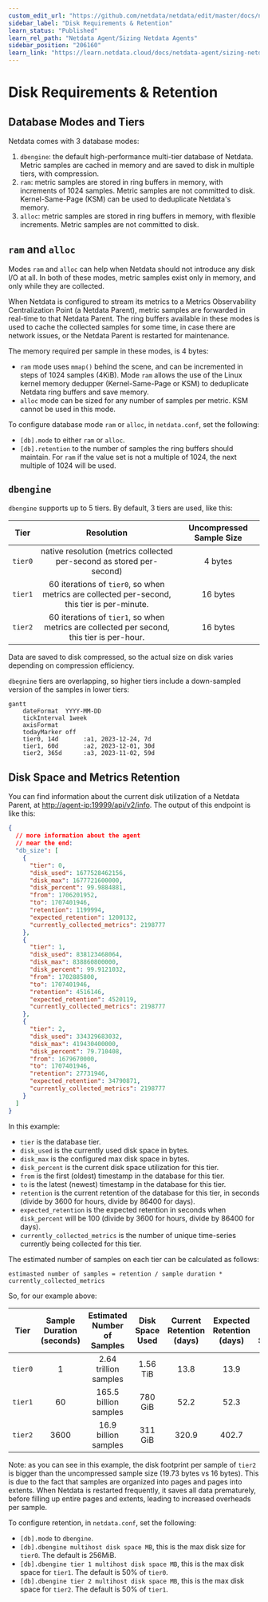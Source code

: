 ```yaml
---
custom_edit_url: "https://github.com/netdata/netdata/edit/master/docs/netdata-agent/sizing-netdata-agents/disk-requirements-and-retention.md"
sidebar_label: "Disk Requirements & Retention"
learn_status: "Published"
learn_rel_path: "Netdata Agent/Sizing Netdata Agents"
sidebar_position: "206160"
learn_link: "https://learn.netdata.cloud/docs/netdata-agent/sizing-netdata-agents/disk-requirements-&-retention"
---
```


# Disk Requirements &amp; Retention

## Database Modes and Tiers

Netdata comes with 3 database modes:

1. `dbengine`: the default high-performance multi-tier database of Netdata. Metric samples are cached in memory and are saved to disk in multiple tiers, with compression.
2. `ram`: metric samples are stored in ring buffers in memory, with increments of 1024 samples. Metric samples are not committed to disk. Kernel-Same-Page (KSM) can be used to deduplicate Netdata's memory.
3. `alloc`: metric samples are stored in ring buffers in memory, with flexible increments. Metric samples are not committed to disk.

## `ram` and `alloc`

Modes `ram` and `alloc` can help when Netdata should not introduce any disk I/O at all. In both of these modes, metric samples exist only in memory, and only while they are collected.

When Netdata is configured to stream its metrics to a Metrics Observability Centralization Point (a Netdata Parent), metric samples are forwarded in real-time to that Netdata Parent. The ring buffers available in these modes is used to cache the collected samples for some time, in case there are network issues, or the Netdata Parent is restarted for maintenance.

The memory required per sample in these modes, is 4 bytes:

- `ram` mode uses `mmap()` behind the scene, and can be incremented in steps of 1024 samples (4KiB). Mode `ram` allows the use of the Linux kernel memory dedupper (Kernel-Same-Page or KSM) to deduplicate Netdata ring buffers and save memory.
- `alloc` mode can be sized for any number of samples per metric. KSM cannot be used in this mode.

To configure database mode `ram` or `alloc`, in `netdata.conf`, set the following:

- `[db].mode` to either `ram` or `alloc`.
- `[db].retention` to the number of samples the ring buffers should maintain. For `ram` if the value set is not a multiple of 1024, the next multiple of 1024 will be used.

## `dbengine`

`dbengine` supports up to 5 tiers. By default, 3 tiers are used, like this:

|   Tier   |                                          Resolution                                          | Uncompressed Sample Size |
|:--------:|:--------------------------------------------------------------------------------------------:|:------------------------:|
| `tier0`  |            native resolution (metrics collected per-second as stored per-second)             |         4 bytes          |
| `tier1`  | 60 iterations of `tier0`, so when metrics are collected per-second, this tier is per-minute. |         16 bytes         |
| `tier2`  |  60 iterations of `tier1`, so when metrics are collected per second, this tier is per-hour.  |         16 bytes         |

Data are saved to disk compressed, so the actual size on disk varies depending on compression efficiency.

`dbegnine` tiers are overlapping, so higher tiers include a down-sampled version of the samples in lower tiers:

```mermaid
gantt
    dateFormat  YYYY-MM-DD
    tickInterval 1week
    axisFormat    
    todayMarker off
    tier0, 14d       :a1, 2023-12-24, 7d
    tier1, 60d       :a2, 2023-12-01, 30d
    tier2, 365d      :a3, 2023-11-02, 59d
```

## Disk Space and Metrics Retention

You can find information about the current disk utilization of a Netdata Parent, at <http://agent-ip:19999/api/v2/info>. The output of this endpoint is like this:

```json
{
  // more information about the agent
  // near the end:
  "db_size": [
    {
      "tier": 0,
      "disk_used": 1677528462156,
      "disk_max": 1677721600000,
      "disk_percent": 99.9884881,
      "from": 1706201952,
      "to": 1707401946,
      "retention": 1199994,
      "expected_retention": 1200132,
      "currently_collected_metrics": 2198777
    },
    {
      "tier": 1,
      "disk_used": 838123468064,
      "disk_max": 838860800000,
      "disk_percent": 99.9121032,
      "from": 1702885800,
      "to": 1707401946,
      "retention": 4516146,
      "expected_retention": 4520119,
      "currently_collected_metrics": 2198777
    },
    {
      "tier": 2,
      "disk_used": 334329683032,
      "disk_max": 419430400000,
      "disk_percent": 79.710408,
      "from": 1679670000,
      "to": 1707401946,
      "retention": 27731946,
      "expected_retention": 34790871,
      "currently_collected_metrics": 2198777
    }
  ]
}
```

In this example:

- `tier` is the database tier.
- `disk_used` is the currently used disk space in bytes.
- `disk_max` is the configured max disk space in bytes.
- `disk_percent` is the current disk space utilization for this tier.
- `from` is the first (oldest) timestamp in the database for this tier.
- `to` is the latest (newest) timestamp in the database for this tier.
- `retention` is the current retention of the database for this tier, in seconds (divide by 3600 for hours, divide by 86400 for days).
- `expected_retention` is the expected retention in seconds when `disk_percent` will be 100 (divide by 3600 for hours, divide by 86400 for days).
- `currently_collected_metrics` is the number of unique time-series currently being collected for this tier.

The estimated number of samples on each tier can be calculated as follows:

```
estimasted number of samples = retention / sample duration * currently_collected_metrics
```

So, for our example above:

|  Tier   | Sample Duration (seconds) | Estimated Number of Samples | Disk Space Used | Current Retention (days) | Expected Retention (days) | Bytes Per Sample |
|:-------:|:-------------------------:|:---------------------------:|:---------------:|:------------------------:|:-------------------------:|:----------------:|
| `tier0` |             1             |    2.64 trillion samples    |    1.56 TiB     |           13.8           |           13.9            |       0.64       |
| `tier1` |            60             |    165.5 billion samples    |     780 GiB     |           52.2           |           52.3            |       5.01       |
| `tier2` |           3600            |    16.9 billion samples     |     311 GiB     |          320.9           |           402.7           |      19.73       |

Note: as you can see in this example, the disk footprint per sample of `tier2` is bigger than the uncompressed sample size (19.73 bytes vs 16 bytes). This is due to the fact that samples are organized into pages and pages into extents. When Netdata is restarted frequently, it saves all data prematurely, before filling up entire pages and extents, leading to increased overheads per sample.

To configure retention, in `netdata.conf`, set the following:

- `[db].mode` to `dbengine`.
- `[db].dbengine multihost disk space MB`, this is the max disk size for `tier0`. The default is 256MiB.
- `[db].dbengine tier 1 multihost disk space MB`, this is the max disk space for `tier1`. The default is 50% of `tier0`.
- `[db].dbengine tier 2 multihost disk space MB`, this is the max disk space for `tier2`. The default is 50% of `tier1`.
